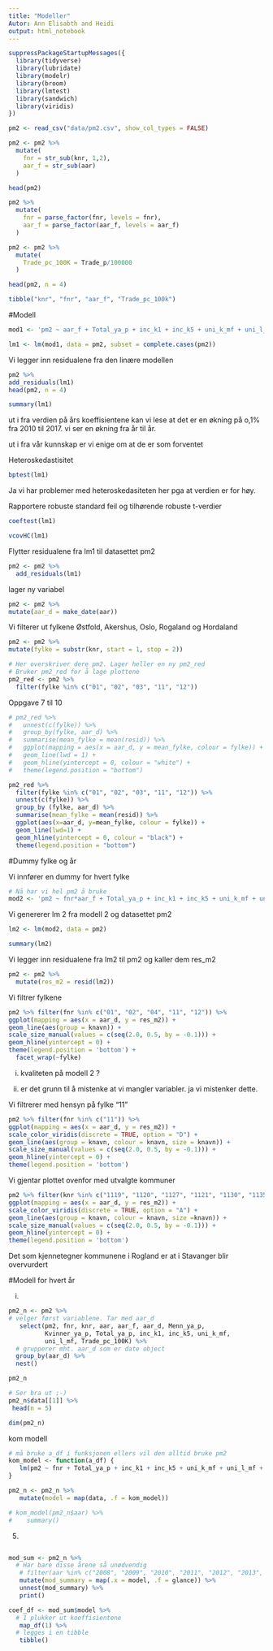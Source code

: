 ```yaml
---
title: "Modeller"
Autor: Ann Elisabth and Heidi 
output: html_notebook
---
```


```r
suppressPackageStartupMessages({
  library(tidyverse)
  library(lubridate)
  library(modelr)
  library(broom)
  library(lmtest)
  library(sandwich)
  library(viridis)
})
```

```r
pm2 <- read_csv("data/pm2.csv", show_col_types = FALSE)
```

```r
pm2 <- pm2 %>% 
  mutate(
    fnr = str_sub(knr, 1,2),
    aar_f = str_sub(aar)
  )
```

```r
head(pm2)
```

```r
pm2 %>% 
  mutate(
    fnr = parse_factor(fnr, levels = fnr),
    aar_f = parse_factor(aar_f, levels = aar_f)
  )
```

```r
pm2 <- pm2 %>% 
  mutate(
    Trade_pc_100K = Trade_p/100000
  ) 
```

```r
head(pm2, n = 4)
```

```r
tibble("knr", "fnr", "aar_f", "Trade_pc_100k")
```

#Modell

```r
mod1 <- 'pm2 ~ aar_f + Total_ya_p + inc_k1 + inc_k5 + uni_k_mf + uni_l_mf + Trade_pc_100K'
```

```r
lm1 <- lm(mod1, data = pm2, subset = complete.cases(pm2))
```

Vi legger inn residualene fra den linære modellen

```r
pm2 %>% 
add_residuals(lm1)
head(pm2, n = 4)
```

```r
summary(lm1)
```
ut i fra verdien på års koeffisientene kan vi lese at det er en økning på o,1% fra 2010 til 2017. vi ser en økning fra år til år. 

ut i fra vår kunnskap er vi enige om at de er som forventet 

Heteroskedastisitet
```r
bptest(lm1)
```

Ja vi har problemer med heteroskedasiteten her pga at verdien er for
høy.

Rapportere robuste standard feil og tilhørende robuste t-verdier

```r
coeftest(lm1)
```

```r
vcovHC(lm1)
```

Flytter residualene fra lm1 til datasettet pm2

```r
pm2 <- pm2 %>%
  add_residuals(lm1)
```


lager ny variabel

```r
pm2 <- pm2 %>%
mutate(aar_d = make_date(aar))
```

Vi filterer ut fylkene Østfold, Akershus, Oslo, Rogaland og Hordaland

```r
pm2 <- pm2 %>%
mutate(fylke = substr(knr, start = 1, stop = 2))
```

```r
# Her overskriver dere pm2. Lager heller en ny pm2_red
# Bruker pm2_red for å lage plottene
pm2_red <- pm2 %>% 
  filter(fylke %in% c("01", "02", "03", "11", "12"))
```

Oppgave 7 til 10

```r
# pm2_red %>% 
#   unnest(c(fylke)) %>% 
#   group_by(fylke, aar_d) %>% 
#   summarise(mean_fylke = mean(resid)) %>% 
#   ggplot(mapping = aes(x = aar_d, y = mean_fylke, colour = fylke)) +
#   geom_line(lwd = 1) +
#   geom_hline(yintercept = 0, colour = "white") +
#   theme(legend.position = "bottom")
```

```r
pm2_red %>%
  filter(fylke %in% c("01", "02", "03", "11", "12")) %>%
  unnest(c(fylke)) %>%
  group_by (fylke, aar_d) %>%
  summarise(mean_fylke = mean(resid)) %>%
  ggplot(aes(x=aar_d, y=mean_fylke, colour = fylke)) +
  geom_line(lwd=1) +
  geom_hline(yintercept = 0, colour = "black") +
  theme(legend.position = "bottom")
```


#Dummy fylke og år

Vi innfører en dummy for hvert fylke

```r
# Nå har vi hel pm2 å bruke
mod2 <- 'pm2 ~ fnr*aar_f + Total_ya_p + inc_k1 + inc_k5 + uni_k_mf + uni_l_mf + Trade_pc_100K'
```

Vi genererer lm 2 fra modell 2 og datasettet pm2

```r
lm2 <- lm(mod2, data = pm2)
```

```r
summary(lm2)
```

Vi legger inn residualene fra lm2 til pm2 og kaller dem res_m2

```r
pm2 <- pm2 %>%
  mutate(res_m2 = resid(lm2))
```

Vi filtrer fylkene

```r
pm2 %>% filter(fnr %in% c("01", "02", "04", "11", "12")) %>%
ggplot(mapping = aes(x = aar_d, y = res_m2)) +
geom_line(aes(group = knavn)) +
scale_size_manual(values = c(seq(2.0, 0.5, by = -0.1))) +
geom_hline(yintercept = 0) +
theme(legend.position = 'bottom') +
  facet_wrap(~fylke)
```

i.  kvaliteten på modell 2 ?

ii. er det grunn til å mistenke at vi mangler variabler. ja vi mistenker dette.

Vi filtrerer med hensyn på fylke "11"

```r
pm2 %>% filter(fnr %in% c("11")) %>%
ggplot(mapping = aes(x = aar_d, y = res_m2)) +
scale_color_viridis(discrete = TRUE, option = "D") +
geom_line(aes(group = knavn, colour = knavn, size = knavn)) +
scale_size_manual(values = c(seq(2.0, 0.5, by = -0.1))) +
geom_hline(yintercept = 0) +
theme(legend.position = 'bottom')
```

Vi gjentar plottet ovenfor med utvalgte kommuner

```r
pm2 %>% filter(knr %in% c("1119", "1120", "1127", "1121", "1130", "1135", "1106", "1149")) %>%
ggplot(mapping = aes(x = aar_d, y = res_m2)) +
scale_color_viridis(discrete = TRUE, option = "A") +
geom_line(aes(group = knavn, colour = knavn, size =knavn)) +
scale_size_manual(values = c(seq(2.0, 0.5, by = -0.1))) +
geom_hline(yintercept = 0) +
theme(legend.position = 'bottom')
```

Det som kjennetegner kommunene i Rogland er at i Stavanger blir overvurdert

#Modell for hvert år

i.  

```r
pm2_n <- pm2 %>% 
# velger først variablene. Tar med aar_d
   select(pm2, fnr, knr, aar, aar_f, aar_d, Menn_ya_p, 
          Kvinner_ya_p, Total_ya_p, inc_k1, inc_k5, uni_k_mf, 
          uni_l_mf, Trade_pc_100K) %>% 
  # grupperer mht. aar_d som er date object
  group_by(aar_d) %>%
  nest()
```

```r
pm2_n
```

```r
# Ser bra ut ;-)
pm2_n$data[[1]] %>%
 head(n = 5)
```

```r
dim(pm2_n)
```
kom modell
```r
# må bruke a_df i funksjonen ellers vil den alltid bruke pm2
kom_model <- function(a_df) {
   lm(pm2 ~ fnr + Total_ya_p + inc_k1 + inc_k5 + uni_k_mf + uni_l_mf + Trade_pc_100K, data = a_df)
}
```

```r
pm2_n <- pm2_n %>% 
   mutate(model = map(data, .f = kom_model)) 
```

```r
# kom_model(pm2_n$aar) %>% 
#    summary()
```

5. 
```r

```

```r
mod_sum <- pm2_n %>% 
  # Har bare disse årene så unødvendig
   # filter(aar %in% c("2008", "2009", "2010", "2011", "2012", "2013", "2014", "2015", "2016", "2017")) %>% 
   mutate(mod_summary = map(.x = model, .f = glance)) %>% 
   unnest(mod_summary) %>% 
   print()
```

```r
coef_df <- mod_sum$model %>% 
  # 1 plukker ut koeffisientene
   map_df(1) %>% 
  # legges i en tibble 
   tibble()
```
